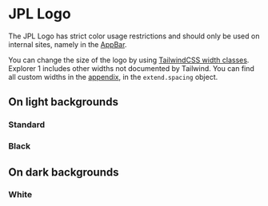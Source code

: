 
<Meta of={Stories} />

# JPL Logo

The JPL Logo has strict color usage restrictions and should only be used on internal sites, namely in the [AppBar](?path=/docs/v2-docs_global-layout-headers-for-internal-sites-elements-overview--docs).

You can change the size of the logo by using [TailwindCSS width classes](https://v2.tailwindcss.com/docs/width). Explorer 1 includes other widths not documented by Tailwind. You can find all custom widths in the [appendix](?path=/docs/v2-docs_appendix-tailwindcss--docs), in the `extend.spacing` object.

## On light backgrounds

### Standard

<Canvas of={Stories.Default} />

<span id="with-sign-in-buttons"></span>

### Black

<Canvas of={Stories.Black} />

## On dark backgrounds

### White

<Canvas of={Stories.White} />
